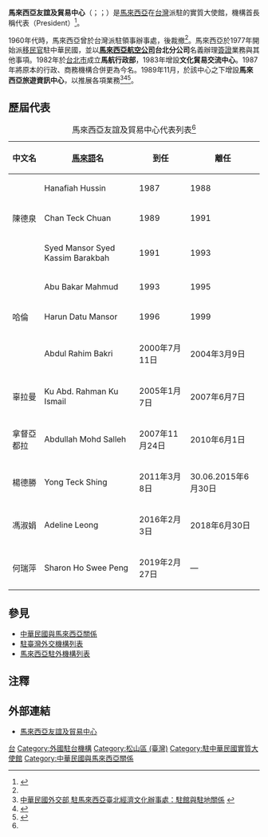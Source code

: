 {{infobox Organization
|name             = 馬來西亞友誼及貿易中心 
|native_name      = {{lang|ms|Pusat Persahabatan dan Perdagangan Malaysia}}<br />{{lang|en|Malaysian Friendship and Trade Centre}}
|image            = 
|size             = 
|formation        = 1983年（文化貿易交流中心）<br>{{Start date|1987}}（馬來西亞友誼及貿易中心）
|type             = 實質大使館
|status           = 
|registration_id  = 
|leader_title     = 代表
|leader_name      = 何瑞萍（Swee Peng Sharon Ho）
|leader_title2    = 
|leader_name2     = 
|subsidiaries     = 
|headquarters     = {{ROC}}[[台北市|台北市]][[松山區_(台北市)|松山區]]敦化北路102號8樓
|num_members      = 
|region_served    = {{ROC-TW}}
|parent_organization = {{Flagicon|MYS}} [[马来西亚外交部|马来西亚外交部]]
|website          = {{URL|http://www.kln.gov.my/web/twn_taipei/home}}
}}
'''馬來西亞友誼及貿易中心'''（{{lang-ms|Pusat Persahabatan dan Perdagangan Malaysia}}；{{lang-en|Malaysian Friendship and Trade Centre}}；{{lang|en|MFTC}}）是[[馬來西亞|馬來西亞]]在[[台灣|台灣]]派駐的實質大使館，機構首長稱代表（President）<ref name="歷史">{{Cite web |url=https://www.kln.gov.my/web/twn_taipei/history |title=History: MFTC's Profile |publisher=Malaysian Friendship and Trade Centre |accessdate=2022-01-10 |archive-date=2022-02-26 |archive-url=https://web.archive.org/web/20220226035204/https://www.kln.gov.my/web/twn_taipei/history |dead-url=no }}</ref>。

1960年代時，馬來西亞曾於台灣派駐領事辦事處，後裁撤<ref name="歷史"/>。馬來西亞於1977年開始派[[移民官|移民官]]駐中華民國，並以'''[[馬來西亞航空|馬來西亞航空公司]]台北分公司'''名義辦理[[馬來西亞簽證政策|簽證]]業務與其他事項。1982年於[[台北市|台北市]]成立'''馬航行政部'''，1983年增設'''文化貿易交流中心'''。1987年將原本的行政、商務機構合併更為今名。1989年11月，於該中心之下增設'''馬來西亞旅遊資訊中心'''，以推展各項業務<ref>[http://www.taiwanembassy.org/MY/ct.asp?xItem=232967&CtNode=4892&mp=296&xp1= 中華民國外交部 駐馬來西亞臺北經濟文化辦事處：駐館與駐地關係] {{webarchive|url=https://web.archive.org/web/20160304115020/http://www.taiwanembassy.org/MY/ct.asp?xItem=232967&CtNode=4892&mp=296&xp1= |date=2016-03-04 }}</ref><ref>{{Cite web |url=http://www.kln.gov.my/web/twn_taipei/home |title=馬來西亞友誼及貿易中心 |accessdate=2016-05-03 |archive-date=2014-08-26 |archive-url=https://web.archive.org/web/20140826014836/http://www.kln.gov.my/web/twn_taipei/home |dead-url=no }}</ref><ref>{{Cite web |url = http://www.mofa.gov.tw/OfficesInROC_Content.aspx?n=8CEB2B5F5436B997&sms=8EBFADC1592C7BFE&s=07880B28C8E3EAEA&os=9BB844180349DC88 |title = 駐華外國機構 |publisher = [[中華民國外交部|中華民國外交部]] |access-date = 2016-05-03 |archive-date = 2020-11-30 |archive-url = https://web.archive.org/web/20201130145431/https://www.mofa.gov.tw/OfficesInROC_Content.aspx?n=8CEB2B5F5436B997&sms=8EBFADC1592C7BFE&s=07880B28C8E3EAEA&os=9BB844180349DC88 |dead-url = no }}</ref>。

==歷屆代表==
{|class="wikitable sortable" style="font-size: 100%" align=center
|+ 馬來西亞友誼及貿易中心代表列表<ref name="歷史"/>
!  中文名 !![[馬來語|馬來語]]名 !! 到任  !! 離任
|-
| ||Hanafiah Hussin||1987||1988
|-
|陳德泉 ||Chan Teck Chuan||1989 ||1991
|-
| ||Syed Mansor Syed Kassim Barakbah||1991||1993
|-
| ||Abu Bakar Mahmud||1993||1995
|-
| 哈倫 ||Harun Datu Mansor||1996 || 1999
|-
| || Abdul Rahim Bakri||2000年7月11日||2004年3月9日
|-
|辜拉曼 ||Ku Abd. Rahman Ku Ismail||2005年1月7日 ||2007年6月7日
|-
| 拿督亞都拉||Abdullah Mohd Salleh||2007年11月24日 || 2010年6月1日
|-
| 楊德勝||Yong Teck Shing||2011年3月8日 || 30.06.2015年6月30日
|-
|馮淑娟 || Adeline Leong||2016年2月3日 || 2018年6月30日
|-
|何瑞萍 ||Sharon Ho Swee Peng||2019年2月27日 ||—
|}

==參見==
* [[中華民國與馬來西亞關係|中華民國與馬來西亞關係]] 
* [[駐臺灣外交機構列表|駐臺灣外交機構列表]]
* [[馬來西亞駐外機構列表|馬來西亞駐外機構列表]]

==注釋==
{{reflist}}

==外部連結==
*[http://www.kln.gov.my/web/twn_taipei/home 馬來西亞友誼及貿易中心] {{Wayback|url=http://www.kln.gov.my/web/twn_taipei/home |date=20140826014836 }}

{{外國駐台機構}}
{{馬來西亞外交}}

[[Category:馬來西亞駐外機構|台]]
[[Category:外國駐台機構|Category:外國駐台機構]]
[[Category:松山區_(臺灣)|Category:松山區 (臺灣)]]
[[Category:駐中華民國實質大使館|Category:駐中華民國實質大使館]]
[[Category:中華民國與馬來西亞關係|Category:中華民國與馬來西亞關係]]